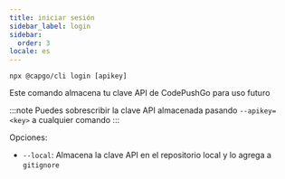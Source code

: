 ```yaml
---
title: iniciar sesión
sidebar_label: login
sidebar:
  order: 3
locale: es
---
```


`npx @capgo/cli login [apikey]`

Este comando almacena tu clave API de CodePushGo para uso futuro

:::note
Puedes sobrescribir la clave API almacenada pasando `--apikey=<key>` a cualquier comando
:::

Opciones:

- `--local`: Almacena la clave API en el repositorio local y lo agrega a `gitignore`